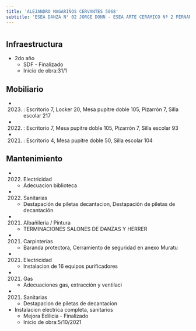 ```yaml
---
title: 'ALEJANDRO MAGARIÑOS CERVANTES 5068'
subtitle: 'ESEA DANZA N° 02 JORGE DONN - ESEA ARTE CERAMICO Nª 2 FERNANDO ARRANZ'
---
```


#
## Infraestructura

* 2do año 
    + SDF - Finalizado 
    + Inicio de obra:31/1 



## Mobiliario

*  (2023) : Escritorio 7, Locker 20, Mesa pupitre doble 105, Pizarrón 7, Silla escolar 217 

*  (2022) : Escritorio 7, Mesa pupitre doble 105, Pizarrón 7, Silla escolar 93 

*  (2021) : Escritorio 4, Mesa pupitre doble 50, Silla escolar 104 





## Mantenimiento

*  (2022) Electricidad 
    + Adecuacion biblioteca

*  (2022) Sanitarias 
    + Destapación de piletas decantacion, Destapación de piletas de decantación

*  (2021) Albañileria / Pintura 
    + TERMINACIONES SALONES DE DANZAS Y HERRER

*  (2021) Carpinterías 
    + Baranda protectora, Cerramiento de seguridad en anexo Muratu

*  (2021) Electricidad 
    + Instalacion de 16 equipos purificadores

*  (2021) Gas 
    + Adecuaciones gas, extracción y ventilaci

*  (2021) Sanitarias 
    + Destapacion de piletas de decantacion




* Instalacion electrica completa, sanitarios 
    + Mejora Edilicia - Finalizado 
    + Inicio de obra:5/10/2021 




